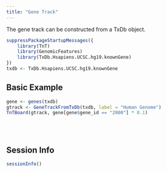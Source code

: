 ```yaml
---
title: "Gene Track"
---
```


The gene track can be constructed from a TxDb object.

```r
suppressPackageStartupMessages({
    library(TnT)
    library(GenomicFeatures)
    library(TxDb.Hsapiens.UCSC.hg19.knownGene)
})
txdb <- TxDb.Hsapiens.UCSC.hg19.knownGene
```


## Basic Example


```r
gene <- genes(txdb)
gtrack <- GeneTrackFromTxDb(txdb, label = "Human Genome")
TnTBoard(gtrack, gene[gene$gene_id == "2000"] * 0.1)
```


<br/> <br/>


## Session Info

```r
sessionInfo()
```
